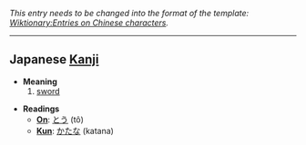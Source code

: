 ''This entry needs to be changed into the format of the template: [[Wiktionary:Entries on Chinese characters]].''
----

==Japanese [[Kanji]]==

*'''Meaning'''
*#[[sword]]

*'''Readings'''
**'''[[On]]''': [[とう]] (tô)
**'''[[Kun]]''': [[かたな]] (katana)